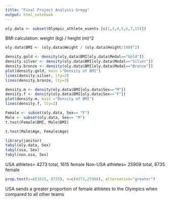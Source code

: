 ---
title: "Final Project Analysis Gregg"
output: html_notebook
---

```{r}
oly.data <- subset(Olympic_athlete_events [c(1,3,4,5,6,7,15)])
```

BMI calculation: weight (kg) / height (m)^2

```{r}
oly.data$BMI <- (oly.data$Weight / (oly.data$Height/100)^2)
```

```{r}
density.gold <- density(oly.data$BMI[oly.data$Medal=="Gold"])
density.silver <- density(oly.data$BMI[oly.data$Medal=="Silver"])
density.bronze <- density(oly.data$BMI[oly.data$Medal=="Bronze"])
plot(density.gold, main ="Density of BMI")
lines(density.silver, lty=2)
lines(density.bronze, lty=3)
```

```{r}
density.m <- density(oly.data$BMI[oly.data$Sex=="M"])
density.f <- density(oly.data$BMI[oly.data$Sex=="F"])
plot(density.m, main ="Density of BMI")
lines(density.f, lty=2)
```
```{r}
Female <- subset(oly.data, Sex== "F")
Male <- subset(oly.data, Sex== "M")
t.test(Female$BMI, Male$BMI)
```

```{r}
t.test(Male$Age, Female$Age)
```
```{r}
library(janitor)
tabyl(oly.data, Sex)
tabyl(usa, Sex)
tabyl(non.usa, Sex)
```

USA athletes= 4273 total, 1615 female
Non-USA athletes= 25908 total, 8735 female

```{r}
prop.test(x=c(1615, 8735), n=c(4273,25908), alternative="greater")
```
USA sends a greater proportion of female athletes to the Olympics when compared to all other teams
